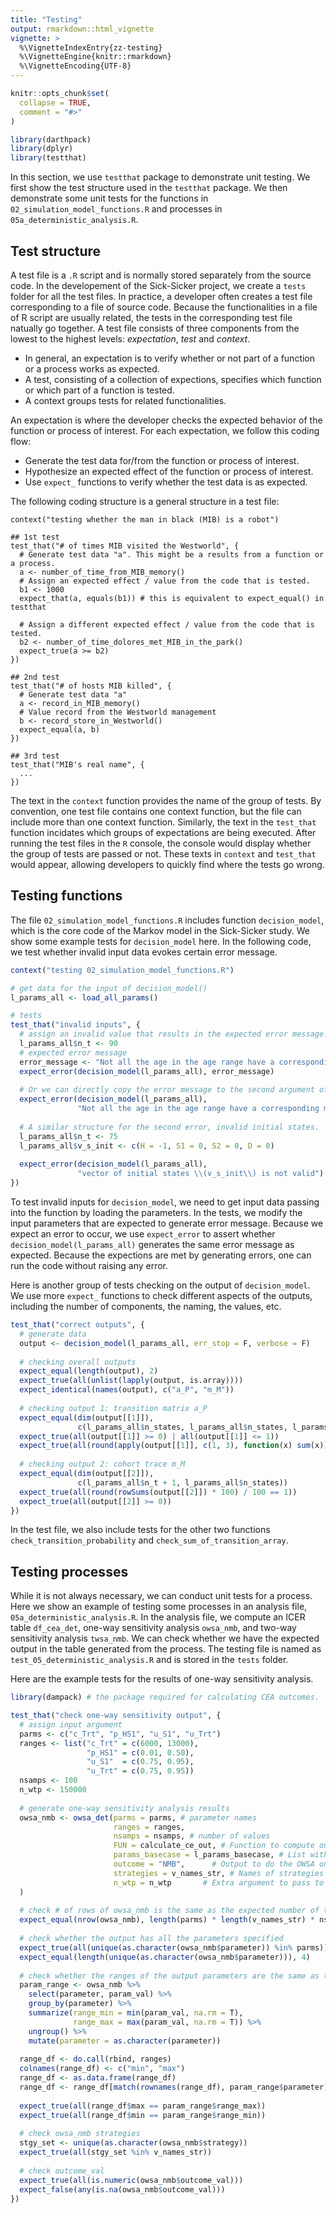 ```yaml
---
title: "Testing"
output: rmarkdown::html_vignette
vignette: >
  %\VignetteIndexEntry{zz-testing}
  %\VignetteEngine{knitr::rmarkdown}
  %\VignetteEncoding{UTF-8}
---
```


```r
knitr::opts_chunk$set(
  collapse = TRUE,
  comment = "#>"
)
```

```r
library(darthpack)
library(dplyr)
library(testthat)
```

In this section, we use `testthat` package to demonstrate unit testing. We first show the test structure used in the `testthat` package. We then demonstrate some unit tests for the functions in `02_simulation_model_functions.R` and processes in `05a_deterministic_analysis.R`. 

## Test structure

A test file is a `.R` script and is normally stored separately from the source code. In the developement of the Sick-Sicker project, we create a `tests` folder for all the test files. In practice, a developer often creates a test file corresponding to a file of source code. Because the functionalities in a file of R script are usually related, the tests in the corresponding test file natually go together. A test file consists of three components from the lowest to the highest levels: *expectation*, *test* and *context*. 

* In general, an expectation is to verify whether or not part of a function or a process works as expected. 
* A test, consisting of a collection of expections, specifies which function or which part of a function is tested. 
* A context groups tests for related functionalities. 

An expectation is where the developer checks the expected behavior of the function or process of interest. For each expectation, we follow this coding flow: 
  
* Generate the test data for/from the function or process of interest. 
* Hypothesize an expected effect of the function or process of interest. 
* Use `expect_` functions to verify whether the test data is as expected. 

The following coding structure is a general structure in a test file: 

```
context("testing whether the man in black (MIB) is a robot")

## 1st test
test_that("# of times MIB visited the Westworld", {
  # Generate test data "a". This might be a results from a function or a process. 
  a <- number_of_time_from_MIB_memory()
  # Assign an expected effect / value from the code that is tested. 
  b1 <- 1000
  expect_that(a, equals(b1)) # this is equivalent to expect_equal() in testthat
  
  # Assign a different expected effect / value from the code that is tested. 
  b2 <- number_of_time_dolores_met_MIB_in_the_park()
  expect_true(a >= b2) 
})

## 2nd test
test_that("# of hosts MIB killed", {
  # Generate test data "a" 
  a <- record_in_MIB_memory()
  # Value record from the Westworld management
  b <- record_store_in_Westworld()
  expect_equal(a, b)
})

## 3rd test
test_that("MIB's real name", {
  ...
})
```

The text in the `context` function provides the name of the group of tests. By convention, one test file contains one context function, but the file can include more than one context function. Similarly, the text in the `test_that` function incidates which groups of expectations are being executed. After running the test files in the `R` console, the console would display whether the group of tests are passed or not. These texts in `context` and `test_that` would appear, allowing developers to quickly find where the tests go wrong. 

## Testing functions

The file `02_simulation_model_functions.R` includes function `decision_model`, which is the core code of the Markov model in the Sick-Sicker study. We show some example tests for `decision_model` here. In the following code, we test whether invalid input data evokes certain error message. 

```r
context("testing 02_simulation_model_functions.R")

# get data for the input of decision_model()
l_params_all <- load_all_params()

# tests
test_that("invalid inputs", {
  # assign an invalid value that results in the expected error message. 
  l_params_all$n_t <- 90
  # expected error message
  error_message <- "Not all the age in the age range have a corresponding mortality rate"
  expect_error(decision_model(l_params_all), error_message)
  
  # Or we can directly copy the error message to the second argument of the expect_error()
  expect_error(decision_model(l_params_all), 
               "Not all the age in the age range have a corresponding mortality rate")
  
  # A similar structure for the second error, invalid initial states. 
  l_params_all$n_t <- 75
  l_params_all$v_s_init <- c(H = -1, S1 = 0, S2 = 0, D = 0)
  
  expect_error(decision_model(l_params_all), 
               "vector of initial states \\(v_s_init\\) is not valid")
})
```

To test invalid inputs for `decision_model`, we need to get input data passing into the function by loading the parameters. In the tests, we modify the input parameters that are expected to generate error message. Because we expect an error to occur, we use `expect_error` to assert whether `decision_model(l_params_all)` generates the same error message as expected. Because the expections are met by generating errors, one can run the code without raising any error. 

Here is another group of tests checking on the output of `decision_model`. We use more `expect_` functions to check different aspects of the outputs, including the number of components, the naming, the values, etc. 

```r
test_that("correct outputs", {
  # generate data
  output <- decision_model(l_params_all, err_stop = F, verbose = F)
  
  # checking overall outputs
  expect_equal(length(output), 2) 
  expect_true(all(unlist(lapply(output, is.array)))) 
  expect_identical(names(output), c("a_P", "m_M"))
  
  # checking output 1: transition matrix a_P
  expect_equal(dim(output[[1]]), 
               c(l_params_all$n_states, l_params_all$n_states, l_params_all$n_t))
  expect_true(all(output[[1]] >= 0) | all(output[[1]] <= 1))
  expect_true(all(round(apply(output[[1]], c(1, 3), function(x) sum(x)) * 100) / 100 == 1))
  
  # checking output 2: cohort trace m_M
  expect_equal(dim(output[[2]]), 
               c(l_params_all$n_t + 1, l_params_all$n_states))
  expect_true(all(round(rowSums(output[[2]]) * 100) / 100 == 1))
  expect_true(all(output[[2]] >= 0))
})
```

In the test file, we also include tests for the other two functions `check_transition_probability` and `check_sum_of_transition_array`. 

## Testing processes

While it is not always necessary, we can conduct unit tests for a process. Here we show an example of testing some processes in an analysis file, `05a_deterministic_analysis.R`. In the analysis file, we compute an ICER table `df_cea_det`, one-way sensitivity analysis `owsa_nmb`, and two-way sensitivity analysis `twsa_nmb`. We can check whether we have the expected output in the table generated from the process. The testing file is named as `test_05_deterministic_analysis.R` and is stored in the `tests` folder. 

Here are the example tests for the results of one-way sensitivity analysis. 

```r
library(dampack) # the package required for calculating CEA outcomes. 

test_that("check one-way sensitivity output", {
  # assign input argument 
  parms <- c("c_Trt", "p_HS1", "u_S1", "u_Trt")
  ranges <- list("c_Trt" = c(6000, 13000),
                 "p_HS1" = c(0.01, 0.50),
                 "u_S1"  = c(0.75, 0.95),
                 "u_Trt" = c(0.75, 0.95))
  nsamps <- 100
  n_wtp <- 150000
  
  # generate one-way sensitivity analysis results
  owsa_nmb <- owsa_det(parms = parms, # parameter names
                       ranges = ranges,
                       nsamps = nsamps, # number of values  
                       FUN = calculate_ce_out, # Function to compute outputs 
                       params_basecase = l_params_basecase, # List with base-case parameters
                       outcome = "NMB",      # Output to do the OWSA on
                       strategies = v_names_str, # Names of strategies
                       n_wtp = n_wtp       # Extra argument to pass to FUN
  )
  
  # check # of rows of owsa_nmb is the same as the expected number of total samples
  expect_equal(nrow(owsa_nmb), length(parms) * length(v_names_str) * nsamps)
  
  # check whether the output has all the parameters specified
  expect_true(all(unique(as.character(owsa_nmb$parameter)) %in% parms))
  expect_equal(length(unique(as.character(owsa_nmb$parameter))), 4)
  
  # check whether the ranges of the output parameters are the same as the range specified
  param_range <- owsa_nmb %>% 
    select(parameter, param_val) %>% 
    group_by(parameter) %>% 
    summarize(range_min = min(param_val, na.rm = T), 
              range_max = max(param_val, na.rm = T)) %>%
    ungroup() %>% 
    mutate(parameter = as.character(parameter))
  
  range_df <- do.call(rbind, ranges)
  colnames(range_df) <- c("min", "max")
  range_df <- as.data.frame(range_df)
  range_df <- range_df[match(rownames(range_df), param_range$parameter), ]
  
  expect_true(all(range_df$max == param_range$range_max))
  expect_true(all(range_df$min == param_range$range_min))
  
  # check owsa_nmb strategies
  stgy_set <- unique(as.character(owsa_nmb$strategy))
  expect_true(all(stgy_set %in% v_names_str))
  
  # check outcome_val
  expect_true(all(is.numeric(owsa_nmb$outcome_val)))
  expect_false(any(is.na(owsa_nmb$outcome_val)))
})
```






